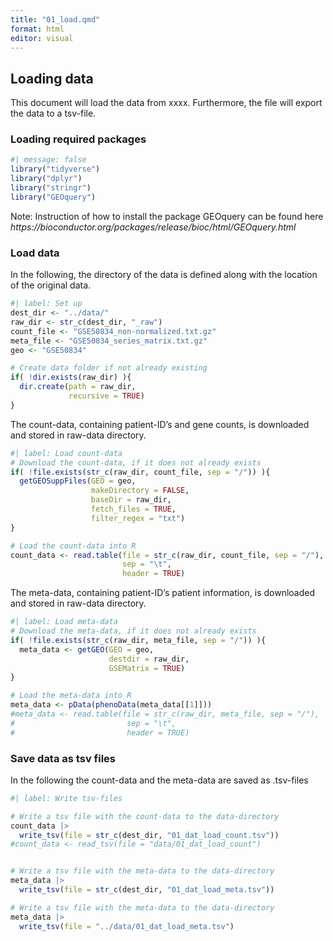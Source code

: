 ```yaml
---
title: "01_load.qmd"
format: html
editor: visual
---
```


## Loading data

This document will load the data from xxxx. Furthermore, the file will export the data to a tsv-file.

### Loading required packages

```r
#| message: false
library("tidyverse")
library("dplyr")
library("stringr")
library("GEOquery")
```

Note: Instruction of how to install the package GEOquery can be found here *https://bioconductor.org/packages/release/bioc/html/GEOquery.html*

### Load data

In the following, the directory of the data is defined along with the location of the original data.

```r
#| label: Set up
dest_dir <- "../data/"
raw_dir <- str_c(dest_dir, "_raw")
count_file <- "GSE50834_non-normalized.txt.gz"
meta_file <- "GSE50834_series_matrix.txt.gz"
geo <- "GSE50834"

# Create data folder if not already existing
if( !dir.exists(raw_dir) ){
  dir.create(path = raw_dir,
             recursive = TRUE)
}

```

The count-data, containing patient-ID's and gene counts, is downloaded and stored in raw-data directory.

```r
#| label: Load count-data
# Download the count-data, if it does not already exists
if( !file.exists(str_c(raw_dir, count_file, sep = "/")) ){
  getGEOSuppFiles(GEO = geo,
                  makeDirectory = FALSE,
                  baseDir = raw_dir,
                  fetch_files = TRUE,
                  filter_regex = "txt")
}

# Load the count-data into R
count_data <- read.table(file = str_c(raw_dir, count_file, sep = "/"),
                         sep = "\t",
                         header = TRUE)
```

The meta-data, containing patient-ID's patient information, is downloaded and stored in raw-data directory.

```r
#| label: Load meta-data
# Download the meta-data, if it does not already exists
if( !file.exists(str_c(raw_dir, meta_file, sep = "/")) ){
  meta_data <- getGEO(GEO = geo,
                      destdir = raw_dir,
                      GSEMatrix = TRUE)
}

# Load the meta-data into R
meta_data <- pData(phenoData(meta_data[[1]]))
#meta_data <- read.table(file = str_c(raw_dir, meta_file, sep = "/"),
#                         sep = "\t",
#                         header = TRUE)

```

### Save data as tsv files

In the following the count-data and the meta-data are saved as .tsv-files

```r
#| label: Write tsv-files

# Write a tsv file with the count-data to the data-directory
count_data |> 
  write_tsv(file = str_c(dest_dir, "01_dat_load_count.tsv"))
#count_data <- read_tsv(file = "data/01_dat_load_count")


# Write a tsv file with the meta-data to the data-directory
meta_data |> 
  write_tsv(file = str_c(dest_dir, "01_dat_load_meta.tsv"))

# Write a tsv file with the meta-data to the data-directory
meta_data |> 
  write_tsv(file = "../data/01_dat_load_meta.tsv")
```
